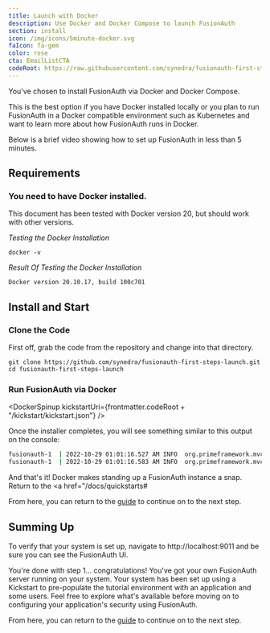 ```yaml
---
title: Launch with Docker
description: Use Docker and Docker Compose to launch FusionAuth
section: install
icon: /img/icons/5minute-docker.svg
faIcon: fa-gem
color: rose
cta: EmailListCTA
codeRoot: https://raw.githubusercontent.com/synedra/fusionauth-first-steps-launch/main/
---
```


You've chosen to install FusionAuth via Docker and Docker Compose.

This is the best option if you have Docker installed locally or you plan to run FusionAuth in a Docker compatible environment such as Kubernetes and want to learn more about how FusionAuth runs in Docker.

Below is a brief video showing how to set up FusionAuth in less than 5 minutes.

<YouTube id="qBr_nHofkSo" />

## Requirements

### You need to have Docker installed. 

This document has been tested with Docker version 20, but should work with other versions.

  _Testing the Docker Installation_

  ```
  docker -v
  ```

  _Result Of Testing the Docker Installation_
  ```
  Docker version 20.10.17, build 100c701
  ```


## Install and Start

### Clone the Code
First off, grab the code from the repository and change into that directory.

```shell
git clone https://github.com/synedra/fusionauth-first-steps-launch.git
cd fusionauth-first-steps-launch
```

### Run FusionAuth via Docker

<DockerSpinup kickstartUri={frontmatter.codeRoot + "/kickstart/kickstart.json"} />

Once the installer completes, you will see something similar to this output on the console:

```sh title="Docker Install Complete"
fusionauth-1  | 2022-10-29 01:01:16.527 AM INFO  org.primeframework.mvc.netty.PrimeHTTPServer - Starting FusionAuth HTTP server on port [9011]
fusionauth-1  | 2022-10-29 01:01:16.583 AM INFO  org.primeframework.mvc.netty.PrimeHTTPServer - Starting FusionAuth HTTP loopback server on port [9012]
```

And that's it! Docker makes standing up a FusionAuth instance a snap. Return to the <a href="/docs/quickstarts#

From here, you can return to the <a href="/docs/quickstarts#setup">guide</a> to continue on to the next step.

## Summing Up

To verify that your system is set up, navigate to http://localhost:9011 and be sure you can see the FusionAuth UI.  

You're done with step 1... congratulations!  You've got your own FusionAuth server running on your system.
Your system has been set up using a Kickstart to pre-populate the tutorial environment with an application and some users. 
Feel free to explore what's available before moving on to configuring your application's security using FusionAuth.

From here, you can return to the <a href="/docs/quickstarts#setup">guide</a> to continue on to the next step.

